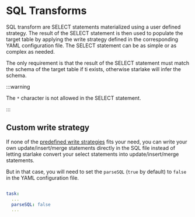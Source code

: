 #  SQL Transforms

SQL transform are SELECT statements materialized using a user defined strategy.
The result of the SELECT statement is then used to populate the target table by applying the write strategy defined in the corresponding YAML configuration file.
The SELECT statement can be as simple or as complex as needed.

The only requirement is that the result of the SELECT statement must match the schema of the target table if ti exists, otherwise starlake will infer the schema.


:::warning

The `*` character is not allowed in the SELECT statement.

:::


## Custom write strategy

If none of the [predefined write strategies](../load/write-strategies) fits your need, you can write your own update/insert/merge statements directly in the SQL file
instead of letting starlake convert your select statements into update/insert/merge statements.

But in that case, you will need to set the `parseSQL` (`true` by default) to `false` in the YAML configuration file.

```yaml title="metadata/transform/<domain>/<table>.sl.yml"

task:
  ...
  parseSQL: false
  ...

```


